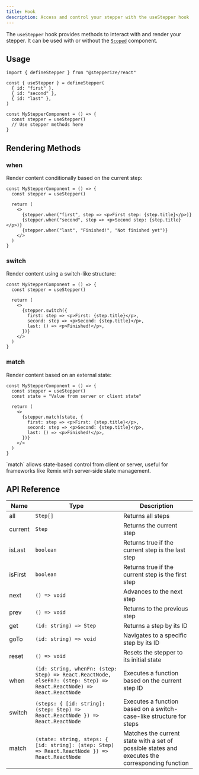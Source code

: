 ```yaml
---
title: Hook
description: Access and control your stepper with the useStepper hook
---
```


The `useStepper` hook provides methods to interact with and render your stepper. It can be used with or without the [`Scoped`](./scoped) component.

## Usage

```tsx
import { defineStepper } from "@stepperize/react"

const { useStepper } = defineStepper(
  { id: "first" },
  { id: "second" },
  { id: "last" },
)

const MyStepperComponent = () => {
  const stepper = useStepper()
  // Use stepper methods here
}
```

## Rendering Methods

### when

Render content conditionally based on the current step:

```tsx
const MyStepperComponent = () => {
  const stepper = useStepper()

  return (
    <>
      {stepper.when("first", step => <p>First step: {step.title}</p>)}
      {stepper.when("second", step => <p>Second step: {step.title}</p>)}
      {stepper.when("last", "Finished!", "Not finished yet")}
    </>
  )
}
```

### switch

Render content using a switch-like structure:

```tsx
const MyStepperComponent = () => {
  const stepper = useStepper()

  return (
    <>
      {stepper.switch({
        first: step => <p>First: {step.title}</p>,
        second: step => <p>Second: {step.title}</p>,
        last: () => <p>Finished!</p>,
      })}
    </>
  )
}
```

### match

Render content based on an external state:

```tsx
const MyStepperComponent = () => {
  const stepper = useStepper()
  const state = "Value from server or client state"

  return (
    <>
      {stepper.match(state, {
        first: step => <p>First: {step.title}</p>,
        second: step => <p>Second: {step.title}</p>,
        last: () => <p>Finished!</p>,
      })}
    </>
  )
}
```

<Callout type="info">
`match` allows state-based control from client or server, useful for frameworks like Remix with server-side state management.
</Callout>

## API Reference

| Name | Type | Description |
| --- | --- | --- |
| all | `Step[]` | Returns all steps |
| current | `Step` | Returns the current step |
| isLast | `boolean` | Returns true if the current step is the last step |
| isFirst | `boolean` | Returns true if the current step is the first step |
| next | `() => void` | Advances to the next step |
| prev | `() => void` | Returns to the previous step |
| get | `(id: string) => Step` | Returns a step by its ID |
| goTo | `(id: string) => void` | Navigates to a specific step by its ID |
| reset | `() => void` | Resets the stepper to its initial state |
| when | `(id: string, whenFn: (step: Step) => React.ReactNode, elseFn?: (step: Step) => React.ReactNode) => React.ReactNode` | Executes a function based on the current step ID |
| switch | `(steps: { [id: string]: (step: Step) => React.ReactNode }) => React.ReactNode` | Executes a function based on a switch-case-like structure for steps |
| match | `(state: string, steps: { [id: string]: (step: Step) => React.ReactNode }) => React.ReactNode` | Matches the current state with a set of possible states and executes the corresponding function |
